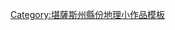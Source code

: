 {{asbox
| image     = Flag of Kansas.svg
| pix       = 
| subject   = 地理
| qualifier = 堪薩斯州[[魯克斯縣 (堪薩斯州)|魯克斯縣]]
| category  = 堪薩斯州地理小作品
| tempsort  =  Rooks
| name      = Template:RooksCountyKS-geo-stub
}}
<noinclude>
[[Category:堪薩斯州縣份地理小作品模板]]
</noinclude>